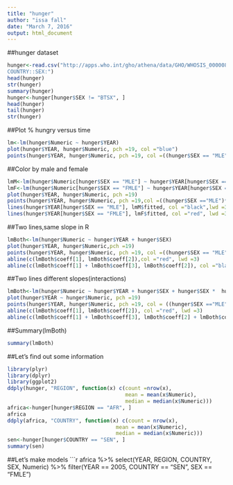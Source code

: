 ---
title: "hunger"
author: "issa fall"
date: "March 7, 2016"
output: html_document
---

##hunger dataset
```{r,echo=TRUE}
hunger<-read.csv("http://apps.who.int/gho/athena/data/GHO/WHOSIS_000008.csv? profile= text&filter =
COUNTRY::SEX:")
head(hunger)
str(hunger)
summary(hunger)
hunger<-hunger[hunger$SEX != "BTSX", ]
head(hunger)
tail(hunger)
str(hunger)
```
##Plot % hungry versus time
```{r,echo=TRUE}
lm<-lm(hunger$Numeric ~ hunger$YEAR)
plot(hunger$YEAR, hunger$Numeric, pch =19, col ="blue")
points(hunger$YEAR, hunger$Numeric, pch =19, col =((hunger$SEX == "MLE")*1+1))
```


##Color by male and female
```{r,echo=TRUE}
lmM<-lm(hunger$Numeric[hunger$SEX == "MLE"] ~ hunger$YEAR[hunger$SEX == "MLE"])
lmF<-lm(hunger$Numeric[hunger$SEX == "FMLE"] ~ hunger$YEAR[hunger$SEX == "FMLE"])
plot(hunger$YEAR, hunger$Numeric, pch =19)
points(hunger$YEAR, hunger$Numeric, pch =19,col =((hunger$SEX =="MLE")*1+1))
lines(hunger$YEAR[hunger$SEX == "MLE"], lmM$fitted, col ="black",lwd =3)
lines(hunger$YEAR[hunger$SEX == "FMLE"], lmF$fitted, col ="red", lwd =3)
```

##Two lines,same slope in R
```{r,echo=TRUE}
lmBoth<-lm(hunger$Numeric ~ hunger$YEAR + hunger$SEX)
plot(hunger$YEAR, hunger$Numeric,pch =19)
points(hunger$YEAR, hunger$Numeric, pch =19, col =((hunger$SEX == "MLE")*1+1))
abline(c(lmBoth$coeff[1], lmBoth$coeff[2]),col ="red", lwd =3)
abline(c(lmBoth$coeff[1] + lmBoth$coeff[3], lmBoth$coeff[2]), col ="black", lwd =3)
```

##Two lines different slopes(interactions)
```{r,echo=TRUE}
lmBoth<-lm(hunger$Numeric ~ hunger$YEAR + hunger$SEX + hunger$SEX *  hunger$YEAR)
plot(hunger$YEAR ~ hunger$Numeric, pch =19)
points(hunger$YEAR, hunger$Numeric, pch =19, col = ((hunger$SEX =="MLE")*1+1))
abline(c(lmBoth$coeff[1], lmBoth$coeff[2]), col ="red", lwd =3)
abline(c(lmBoth$coeff[1] + lmBoth$coeff[3], lmBoth$coeff[2] + lmBoth$coeff[4]), col ="black", lwd =3)
```

##Summary(lmBoth)
```{r,echo=TRUE}
summary(lmBoth)
```
##Let's find out some information
```{r,echo=TRUE}
library(plyr)
library(dplyr)
library(ggplot2)
ddply(hunger, "REGION", function(x) c(count =nrow(x),
                                      mean = mean(x$Numeric),
                                      median = median(x$Numeric)))
africa<-hunger[hunger$REGION == "AFR", ]
africa
ddply(africa, "COUNTRY", function(x) c(count = nrow(x),
                                   mean = mean(x$Numeric),
                                   median = median(x$Numeric)))
sen<-hunger[hunger$COUNTRY == "SEN", ]
summary(sen)
```
##Let's make models
```{r,echo=TRUE}
africa %>%
  select(YEAR, REGION, COUNTRY, SEX, Numeric) %>%
  filter(YEAR == 2005, COUNTRY == "SEN", SEX == "FMLE")


     


